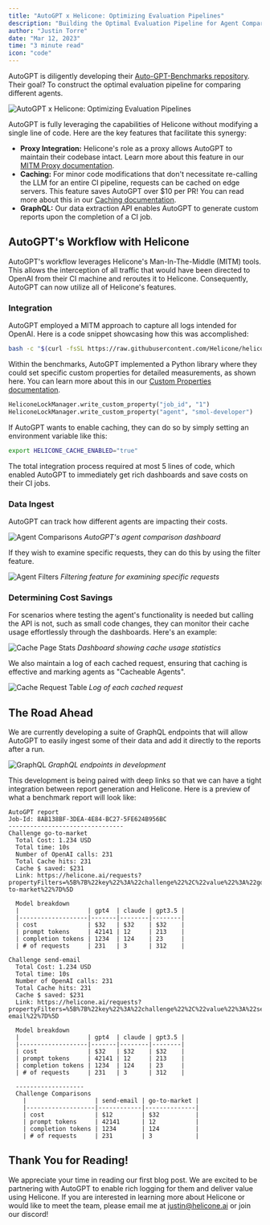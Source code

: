 ```yaml
---
title: "AutoGPT x Helicone: Optimizing Evaluation Pipelines"
description: "Building the Optimal Evaluation Pipeline for Agent Comparison"
author: "Justin Torre"
date: "Mar 12, 2023"
time: "3 minute read"
icon: "code"
---
```


AutoGPT is diligently developing their [Auto-GPT-Benchmarks repository](https://github.com/Significant-Gravitas/Auto-GPT-Benchmarks). Their goal? To construct the optimal evaluation pipeline for comparing different agents. 

![AutoGPT x Helicone: Optimizing Evaluation Pipelines](/static/blog/autogpt.webp)

AutoGPT is fully leveraging the capabilities of Helicone without modifying a single line of code. Here are the key features that facilitate this synergy:

- **Proxy Integration:** Helicone's role as a proxy allows AutoGPT to maintain their codebase intact. Learn more about this feature in our [MITM Proxy documentation](https://docs.helicone.ai/tools/mitm-proxy).
- **Caching:** For minor code modifications that don't necessitate re-calling the LLM for an entire CI pipeline, requests can be cached on edge servers. This feature saves AutoGPT over $10 per PR! You can read more about this in our [Caching documentation](https://docs.helicone.ai/features/advanced-usage/caching).
- **GraphQL:** Our data extraction API enables AutoGPT to generate custom reports upon the completion of a CI job.

## AutoGPT's Workflow with Helicone

AutoGPT's workflow leverages Helicone's Man-In-The-Middle (MITM) tools. This allows the interception of all traffic that would have been directed to OpenAI from their CI machine and reroutes it to Helicone. Consequently, AutoGPT can now utilize all of Helicone's features.

### Integration

AutoGPT employed a MITM approach to capture all logs intended for OpenAI. Here is a code snippet showcasing how this was accomplished:

```bash
bash -c "$(curl -fsSL https://raw.githubusercontent.com/Helicone/helicone/main/mitmproxy.sh)" -s start

```

Within the benchmarks, AutoGPT implemented a Python library where they could set specific custom properties for detailed measurements, as shown here. You can learn more about this in our [Custom Properties documentation](https://docs.helicone.ai/features/advanced-usage/custom-properties).



```python
HeliconeLockManager.write_custom_property("job_id", "1")
HeliconeLockManager.write_custom_property("agent", "smol-developer")
```

If AutoGPT wants to enable caching, they can do so by simply setting an environment variable like this:

```bash
export HELICONE_CACHE_ENABLED="true"
```

The total integration process required at most 5 lines of code, which enabled AutoGPT to immediately get rich dashboards and save costs on their CI jobs.


### Data Ingest

AutoGPT can track how different agents are impacting their costs.

![Agent Comparisons](/static/blog/agentComparisons.png)
*AutoGPT's agent comparison dashboard*

If they wish to examine specific requests, they can do this by using the filter feature.

![Agent Filters](/static/blog/agentFilters.png)
*Filtering feature for examining specific requests*


### Determining Cost Savings

For scenarios where testing the agent's functionality is needed but calling the API is not, such as small code changes, they can monitor their cache usage effortlessly through the dashboards. Here's an example:


![Cache Page Stats](/static/blog/cachePageStats.png)
*Dashboard showing cache usage statistics*

We also maintain a log of each cached request, ensuring that caching is effective and marking agents as "Cacheable Agents".

![Cache Request Table](/static/blog/cacheRequestTable.png)
*Log of each cached request*


## The Road Ahead

We are currently developing a suite of GraphQL endpoints that will allow AutoGPT to easily ingest some of their data and add it directly to the reports after a run.

![GraphQL](/static/blog/graphQL.png)
*GraphQL endpoints in development*


This development is being paired with deep links so that we can have a tight integration between report generation and Helicone. Here is a preview of what a benchmark report will look like:

```
AutoGPT report
Job-Id: 8AB138BF-3DEA-4E84-BC27-5FE624B956BC
--------------------------------
Challenge go-to-market
  Total Cost: 1.234 USD
  Total time: 10s
  Number of OpenAI calls: 231
  Total Cache hits: 231
  Cache $ saved: $231
  Link: https://helicone.ai/requests?propertyFilters=%5B%7B%22key%22%3A%22challenge%22%2C%22value%22%3A%22got-to-market%22%7D%5D 

  Model breakdown
  |                   | gpt4  | claude | gpt3.5 |
  |-------------------|-------|--------|--------|
  | cost              | $32   | $32    | $32    |
  | prompt tokens     | 42141 | 12     | 213    |
  | completion tokens | 1234  | 124    | 23     |
  | # of requests     | 231   | 3      | 312    |

Challenge send-email
  Total Cost: 1.234 USD
  Total time: 10s
  Number of OpenAI calls: 231
  Total Cache hits: 231
  Cache $ saved: $231
  Link: https://helicone.ai/requests?propertyFilters=%5B%7B%22key%22%3A%22challenge%22%2C%22value%22%3A%22send-email%22%7D%5D 

  Model breakdown
  |                   | gpt4  | claude | gpt3.5 |
  |-------------------|-------|--------|--------|
  | cost              | $32   | $32    | $32    |
  | prompt tokens     | 42141 | 12     | 213    |
  | completion tokens | 1234  | 124    | 23     |
  | # of requests     | 231   | 3      | 312    |

  -------------------
  Challenge Comparisons
    |                   | send-email | go-to-market |
    |-------------------|------------|--------------|
    | cost              | $12        | $32          |
    | prompt tokens     | 42141      | 12           |
    | completion tokens | 1234       | 124          |
    | # of requests     | 231        | 3            |
```

## Thank You for Reading!

We appreciate your time in reading our first blog post. We are excited to be partnering with AutoGPT to enable rich logging for them and deliver value using Helicone. If you are interested in learning more about Helicone or would like to meet the team, please email me at justin@helicone.ai or join our discord!